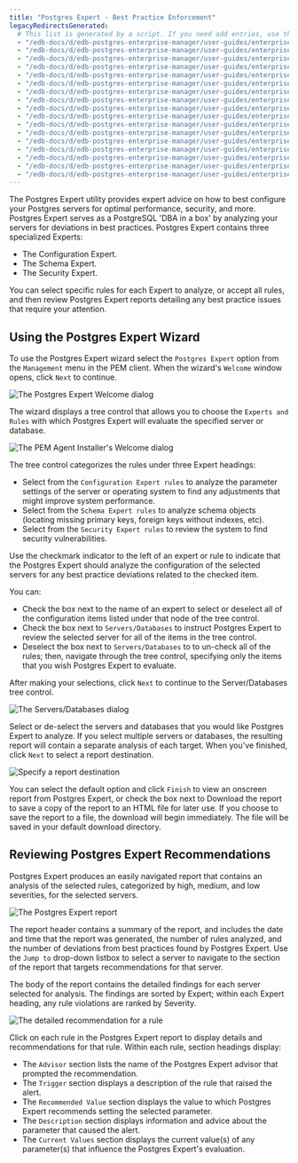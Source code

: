 ```yaml
---
title: "Postgres Expert - Best Practice Enforcement"
legacyRedirectsGenerated:
  # This list is generated by a script. If you need add entries, use the `legacyRedirects` key.
  - "/edb-docs/d/edb-postgres-enterprise-manager/user-guides/enterprise-features-guide/7.12/postgres_expert.html"
  - "/edb-docs/d/edb-postgres-enterprise-manager/user-guides/enterprise-features-guide/7.10/postgres_expert.html"
  - "/edb-docs/d/edb-postgres-enterprise-manager/user-guides/enterprise-features-guide/7.11/postgres_expert.html"
  - "/edb-docs/d/edb-postgres-enterprise-manager/user-guides/enterprise-features-guide/7.9/postgres_expert.html"
  - "/edb-docs/d/edb-postgres-enterprise-manager/user-guides/enterprise-features-guide/7.14/postgres_expert.html"
  - "/edb-docs/d/edb-postgres-enterprise-manager/user-guides/enterprise-features-guide/7.13/postgres_expert.html"
  - "/edb-docs/d/edb-postgres-enterprise-manager/user-guides/enterprise-features-guide/7.15/postgres_expert.html"
  - "/edb-docs/d/edb-postgres-enterprise-manager/user-guides/enterprise-features-guide/7.16/postgres_expert.html"
  - "/edb-docs/d/edb-postgres-enterprise-manager/user-guides/enterprise-features-guide/7.6/enterprise_features_guide.1.53.html"
  - "/edb-docs/d/edb-postgres-enterprise-manager/user-guides/enterprise-features-guide/7.6/enterprise_features_guide.1.55.html"
  - "/edb-docs/d/edb-postgres-enterprise-manager/user-guides/enterprise-features-guide/7.6/enterprise_features_guide.1.54.html"
  - "/edb-docs/d/edb-postgres-enterprise-manager/user-guides/enterprise-features-guide/7.7/enterprise_features_guide.1.52.html"
  - "/edb-docs/d/edb-postgres-enterprise-manager/user-guides/enterprise-features-guide/7.7/enterprise_features_guide.1.53.html"
  - "/edb-docs/d/edb-postgres-enterprise-manager/user-guides/enterprise-features-guide/7.7/enterprise_features_guide.1.51.html"
  - "/edb-docs/d/edb-postgres-enterprise-manager/user-guides/enterprise-features-guide/7.8/enterprise_features_guide.1.52.html"
  - "/edb-docs/d/edb-postgres-enterprise-manager/user-guides/enterprise-features-guide/7.8/enterprise_features_guide.1.51.html"
  - "/edb-docs/d/edb-postgres-enterprise-manager/user-guides/enterprise-features-guide/7.8/enterprise_features_guide.1.53.html"
---
```


The Postgres Expert utility provides expert advice on how to best configure your Postgres servers for optimal performance, security, and more. Postgres Expert serves as a PostgreSQL 'DBA in a box' by analyzing your servers for deviations in best practices. Postgres Expert contains three specialized Experts:

-   The Configuration Expert.
-   The Schema Expert.
-   The Security Expert.

You can select specific rules for each Expert to analyze, or accept all rules, and then review Postgres Expert reports detailing any best practice issues that require your attention.

## Using the Postgres Expert Wizard

To use the Postgres Expert wizard select the `Postgres Expert` option from the `Management` menu in the PEM client. When the wizard's `Welcome` window opens, click `Next` to continue.

![The Postgres Expert Welcome dialog](../images/pe_welcome.png)

The wizard displays a tree control that allows you to choose the `Experts and Rules` with which Postgres Expert will evaluate the specified server or database.

![The PEM Agent Installer's Welcome dialog](../images/pe_select_rules.png)

The tree control categorizes the rules under three Expert headings:

-   Select from the `Configuration Expert rules` to analyze the parameter settings of the server or operating system to find any adjustments that might improve system performance.
-   Select from the `Schema Expert rules` to analyze schema objects (locating missing primary keys, foreign keys without indexes, etc).
-   Select from the `Security Expert rules` to review the system to find security vulnerabilities.

Use the checkmark indicator to the left of an expert or rule to indicate that the Postgres Expert should analyze the configuration of the selected servers for any best practice deviations related to the checked item.

You can:

-   Check the box next to the name of an expert to select or deselect all of the configuration items listed under that node of the tree control.
-   Check the box next to `Servers/Databases` to instruct Postgres Expert to review the selected server for all of the items in the tree control.
-   Deselect the box next to `Servers/Databases` to to un-check all of the rules; then, navigate through the tree control, specifying only the items that you wish Postgres Expert to evaluate.

After making your selections, click `Next` to continue to the Server/Databases tree control.

![The Servers/Databases dialog](../images/pe_select_servers.png)

Select or de-select the servers and databases that you would like Postgres Expert to analyze. If you select multiple servers or databases, the resulting report will contain a separate analysis of each target. When you've finished, click `Next` to select a report destination.

![Specify a report destination](../images/pe_direct_output.png)

You can select the default option and click `Finish` to view an onscreen report from Postgres Expert, or check the box next to Download the report to save a copy of the report to an HTML file for later use. If you choose to save the report to a file, the download will begin immediately. The file will be saved in your default download directory.

## Reviewing Postgres Expert Recommendations

Postgres Expert produces an easily navigated report that contains an analysis of the selected rules, categorized by high, medium, and low severities, for the selected servers.

![The Postgres Expert report](../images/pe_report.png)

The report header contains a summary of the report, and includes the date and time that the report was generated, the number of rules analyzed, and the number of deviations from best practices found by Postgres Expert. Use the `Jump to` drop-down listbox to select a server to navigate to the section of the report that targets recommendations for that server.

The body of the report contains the detailed findings for each server selected for analysis. The findings are sorted by Expert; within each Expert heading, any rule violations are ranked by Severity.

![The detailed recommendation for a rule](../images/pe_param_value.png)

Click on each rule in the Postgres Expert report to display details and recommendations for that rule. Within each rule, section headings display:

-   The `Advisor` section lists the name of the Postgres Expert advisor that prompted the recommendation.
-   The `Trigger` section displays a description of the rule that raised the alert.
-   The `Recommended Value` section displays the value to which Postgres Expert recommends setting the selected parameter.
-   The `Description` section displays information and advice about the parameter that caused the alert.
-   The `Current Values` section displays the current value(s) of any parameter(s) that influence the Postgres Expert's evaluation.
